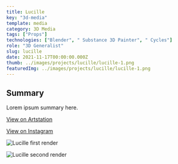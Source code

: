 ---
title: Lucille
key: "3d-media"
template: media
category: 3D Media
tags: ["Props"]
technologies: ["Blender", " Substance 3D Painter", " Cycles"]
role: "3D Generalist"
slug: lucille
date: 2021-11-17T00:00:00.000Z
thumb: ../images/projects/lucille/lucille-1.png
featuredImg: ../images/projects/lucille/lucille-1.png
---




<Summary>

## Summary

Lorem ipsum summary here.

<div className="social-links">

<Social>

<a href="https://www.artstation.com/artwork/xY3JJE" className="social-icon">

<FaArtstation />

<span>

View on Artstation

</span>

</a>

</Social>

<Social>

<a href="https://www.instagram.com/p/CWYRN48qhJE/" className="social-icon">

<FaInstagram />

<span>

View on Instagram

</span>

</a>

</Social>

</div>

</Summary>

<Item>

![Lucille first render](../images/projects/lucille/lucille-1.png "Lucille the bat first render")

</Item>

<Spacing />

<Item>

![Lucille second render](../images/projects/lucille/lucille-2.png "Lucille the bat second render")

</Item>

<PreFooter />
